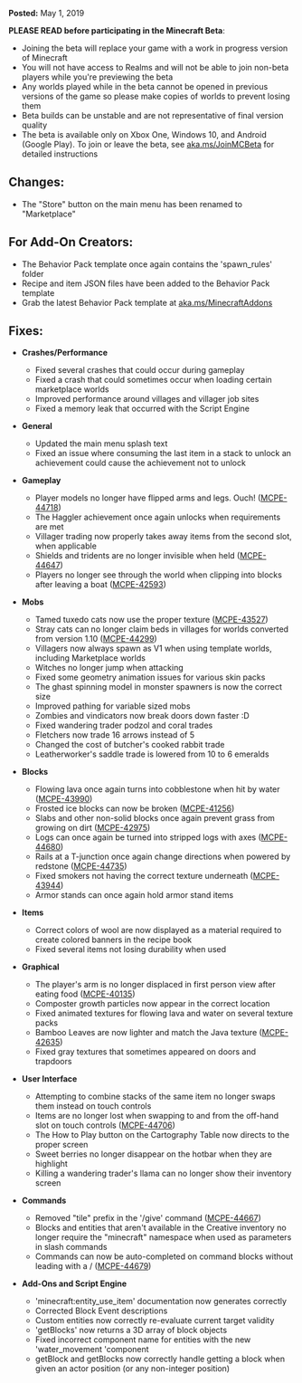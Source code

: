 **Posted:** May 1, 2019

**PLEASE READ before participating in the Minecraft Beta**:

-   Joining the beta will replace your game with a work in progress version of Minecraft
-   You will not have access to Realms and will not be able to join non-beta players while you're previewing the beta
-   Any worlds played while in the beta cannot be opened in previous versions of the game so please make copies of worlds to prevent losing them
-   Beta builds can be unstable and are not representative of final version quality
-   The beta is available only on Xbox One, Windows 10, and Android (Google Play). To join or leave the beta, see [aka.ms/JoinMCBeta](https://aka.ms/JoinMCBeta) for detailed instructions

## **Changes:**

-   The "Store" button on the main menu has been renamed to "Marketplace"

## **For Add-On Creators:**

-   The Behavior Pack template once again contains the 'spawn\_rules' folder
-   Recipe and item JSON files have been added to the Behavior Pack template
-   Grab the latest Behavior Pack template at [aka.ms/MinecraftAddons](https://aka.ms/MinecraftAddons)

## **Fixes:**

-   **Crashes/Performance**
    -   Fixed several crashes that could occur during gameplay
    -   Fixed a crash that could sometimes occur when loading certain marketplace worlds
    -   Improved performance around villages and villager job sites
    -   Fixed a memory leak that occurred with the Script Engine

-   **General**
    -   Updated the main menu splash text
    -   Fixed an issue where consuming the last item in a stack to unlock an achievement could cause the achievement not to unlock

-   **Gameplay**
    -   Player models no longer have flipped arms and legs. Ouch! ([MCPE-44718](https://bugs.mojang.com/browse/MCPE-44718))
    -   The Haggler achievement once again unlocks when requirements are met
    -   Villager trading now properly takes away items from the second slot, when applicable
    -   Shields and tridents are no longer invisible when held ([MCPE-44647](https://bugs.mojang.com/browse/MCPE-44647))
    -   Players no longer see through the world when clipping into blocks after leaving a boat ([MCPE-42593](https://bugs.mojang.com/browse/MCPE-42593))

-   **Mobs**
    -   Tamed tuxedo cats now use the proper texture ([MCPE-43527](https://bugs.mojang.com/browse/MCPE-43527))
    -   Stray cats can no longer claim beds in villages for worlds converted from version 1.10 ([MCPE-44299](https://bugs.mojang.com/browse/MCPE-44299))
    -   Villagers now always spawn as V1 when using template worlds, including Marketplace worlds
    -   Witches no longer jump when attacking
    -   Fixed some geometry animation issues for various skin packs
    -   The ghast spinning model in monster spawners is now the correct size
    -   Improved pathing for variable sized mobs
    -   Zombies and vindicators now break doors down faster :D
    -   Fixed wandering trader podzol and coral trades
    -   Fletchers now trade 16 arrows instead of 5
    -   Changed the cost of butcher's cooked rabbit trade
    -   Leatherworker's saddle trade is lowered from 10 to 6 emeralds

-   **Blocks**
    -   Flowing lava once again turns into cobblestone when hit by water ([MCPE-43990](https://bugs.mojang.com/browse/MCPE-43990))
    -   Frosted ice blocks can now be broken ([MCPE-41256](https://bugs.mojang.com/browse/MCPE-41256))
    -   Slabs and other non-solid blocks once again prevent grass from growing on dirt ([MCPE-42975](https://bugs.mojang.com/browse/MCPE-42975))
    -   Logs can once again be turned into stripped logs with axes ([MCPE-44680](https://bugs.mojang.com/browse/MCPE-44680))
    -   Rails at a T-junction once again change directions when powered by redstone ([MCPE-44735](https://bugs.mojang.com/browse/MCPE-44735))
    -   Fixed smokers not having the correct texture underneath ([MCPE-43944](https://bugs.mojang.com/browse/MCPE-43944))
    -   Armor stands can once again hold armor stand items

-   **Items**
    -   Correct colors of wool are now displayed as a material required to create colored banners in the recipe book
    -   Fixed several items not losing durability when used

-   **Graphical**
    -   The player's arm is no longer displaced in first person view after eating food ([MCPE-40135](https://bugs.mojang.com/browse/MCPE-40135))
    -   Composter growth particles now appear in the correct location
    -   Fixed animated textures for flowing lava and water on several texture packs
    -   Bamboo Leaves are now lighter and match the Java texture ([MCPE-42635](https://bugs.mojang.com/browse/MCPE-42635))
    -   Fixed gray textures that sometimes appeared on doors and trapdoors

-   **User Interface**
    -   Attempting to combine stacks of the same item no longer swaps them instead on touch controls
    -   Items are no longer lost when swapping to and from the off-hand slot on touch controls ([MCPE-44706](https://bugs.mojang.com/browse/MCPE-44706))
    -   The How to Play button on the Cartography Table now directs to the proper screen
    -   Sweet berries no longer disappear on the hotbar when they are highlight
    -   Killing a wandering trader's llama can no longer show their inventory screen

-   **Commands**
    -   Removed "tile" prefix in the '/give' command ([MCPE-44667](https://bugs.mojang.com/browse/MCPE-44667))
    -   Blocks and entities that aren't available in the Creative inventory no longer require the "minecraft" namespace when used as parameters in slash commands
    -   Commands can now be auto-completed on command blocks without leading with a / ([MCPE-44679](https://bugs.mojang.com/browse/MCPE-44679))

-   **Add-Ons and Script Engine**
    -   'minecraft:entity\_use\_item' documentation now generates correctly
    -   Corrected Block Event descriptions
    -   Custom entities now correctly re-evaluate current target validity
    -   'getBlocks' now returns a 3D array of block objects
    -   Fixed incorrect component name for entities with the new 'water\_movement 'component
    -   getBlock and getBlocks now correctly handle getting a block when given an actor position (or any non-integer position)